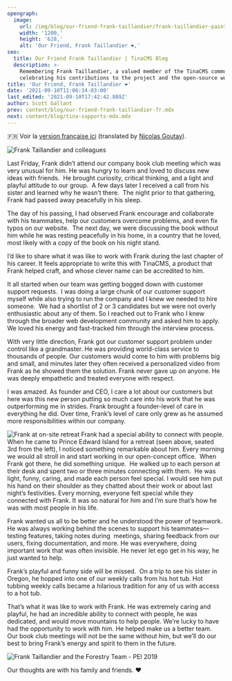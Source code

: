 ```yaml
---
opengraph:
  image:
    url: /img/blog/our-friend-frank-taillandier/frank-taillandier-painting.jpg
    width: '1200,'
    height: '628,'
    alt: 'Our Friend, Frank Taillandier ❤️,'
seo:
  title: Our Friend Frank Taillandier | TinaCMS Blog
  description: >-
    Remembering Frank Taillandier, a valued member of the TinaCMS community, and
    celebrating his contributions to the project and the open-source world.
title: 'Our Friend, Frank Taillandier ❤️'
date: '2021-09-10T11:06:34-03:00'
last_edited: '2021-09-10T17:42:42.889Z'
author: Scott Gallant
prev: content/blog/our-friend-frank-taillandier-fr.mdx
next: content/blog/tina-supports-mdx.mdx
---
```


🇫🇷 Voir la [version française ici](/blog/our-friend-frank-taillandier-fr/) (translated by [Nicolas Goutay](https://twitter.com/messages/17271529-58286073)).

![Frank Taillandier and colleagues](/img/blog/our-friend-frank-taillandier/frank-taillandier-painting.jpg)

Last Friday, Frank didn’t attend our company book club meeting which was very unusual for him. He was hungry to learn and loved to discuss new ideas with friends.  He brought curiosity, critical thinking, and a light and playful attitude to our group.  A few days later I received a call from his sister and learned why he wasn’t there.  The night prior to that gathering, Frank had passed away peacefully in his sleep.

The day of his passing, I had observed Frank encourage and collaborate with his teammates, help our customers overcome problems, and even fix typos on our website.  The next day, we were discussing the book without him while he was resting peacefully in his home, in a country that he loved, most likely with a copy of the book on his night stand.

I’d like to share what it was like to work with Frank during the last chapter of his career. It feels appropriate to write this with TinaCMS, a product that Frank helped craft, and whose clever name can be accredited to him.

It all started when our team was getting bogged down with customer support requests.  I was doing a large chunk of our customer support myself while also trying to run the company and I knew we needed to hire someone.  We had a shortlist of 2 or 3 candidates but we were not overly enthusiastic about any of them. So I reached out to Frank who I knew through the broader web development community and asked him to apply. We loved his energy and fast-tracked him through the interview process.

With very little direction, Frank got our customer support problem under control like a grandmaster. He was providing world-class service to thousands of people. Our customers would come to him with problems big and small, and minutes later they often received a personalized video from Frank as he showed them the solution. Frank never gave up on anyone. He was deeply empathetic and treated everyone with respect.

I was amazed. As founder and CEO, I care a lot about our customers but here was this new person putting so much care into his work that he was outperforming me in strides. Frank brought a founder-level of care in everything he did. Over time, Frank’s level of care only grew as he assumed  more responsibilities within our company.

![Frank at on-site retreat](/img/blog/our-friend-frank-taillandier/forestry-retreat-1300.jpg)
Frank had a special ability to connect with people. When he came to Prince Edward Island for a retreat (seen above, seated 3rd from the left), I noticed something remarkable about him. Every morning we would all stroll in and start working in our open-concept office.  When  Frank got there, he did something unique.  He walked up to each person at their desk and spent two or three minutes connecting with them.  He was light, funny, caring, and made each person feel special. I would see him put his hand on their shoulder as they chatted about their work or about last night’s festivities. Every morning, everyone felt special while they connected with Frank. It was so natural for him and I’m sure that’s how he was with most people in his life.

Frank wanted us all to be better and he understood the power of teamwork. He was always working behind the scenes to support his teammates––testing features, taking notes during  meetings, sharing feedback from our users, fixing documentation, and more. He was everywhere, doing important work that was often invisible. He never let ego get in his way, he just wanted to help.

Frank’s playful and funny side will be missed.  On a trip to see his sister in Oregon, he hopped into one of our weekly calls from his hot tub. Hot tubbing weekly calls became a hilarious tradition for any of us with access to a hot tub.

That’s what it was like to work with Frank. He was extremely caring and playful, he had an incredible ability to connect with people, he was dedicated, and would move mountains to help people. We’re lucky to have had the opportunity to work with him. He helped make us a better team.  Our book club meetings will not be the same without him, but we’ll do our best to bring Frank’s energy and spirit to them in the future.

![Frank Taillandier and the Forestry Team - PEI 2019](/img/blog/our-friend-frank-taillandier/forestry-team-pei.jpg)

Our thoughts are with his family and friends. ❤️
